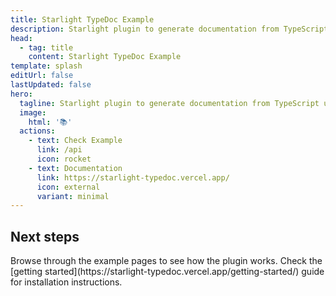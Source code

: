 ```yaml
---
title: Starlight TypeDoc Example
description: Starlight plugin to generate documentation from TypeScript using TypeDoc.
head:
  - tag: title
    content: Starlight TypeDoc Example
template: splash
editUrl: false
lastUpdated: false
hero:
  tagline: Starlight plugin to generate documentation from TypeScript using TypeDoc.
  image:
    html: '📚'
  actions:
    - text: Check Example
      link: /api
      icon: rocket
    - text: Documentation
      link: https://starlight-typedoc.vercel.app/
      icon: external
      variant: minimal
---
```



## Next steps

<CardGrid stagger>
  <Card title="Explore the example" icon="magnifier">
    Browse through the example pages to see how the plugin works.
  </Card>
  <Card title="Install the plugin" icon="puzzle">
    Check the [getting started](https://starlight-typedoc.vercel.app/getting-started/) guide for installation
    instructions.
  </Card>
</CardGrid>
